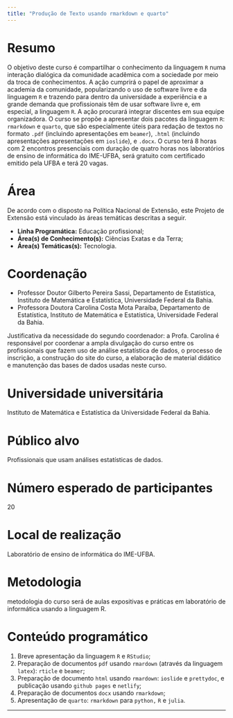 ```yaml
---
title: "Produção de Texto usando rmarkdown e quarto"
---
```


# Resumo

O objetivo deste curso é compartilhar o conhecimento da linguagem `R` numa interação dialógica da comunidade acadêmica com a sociedade por meio da troca de conhecimentos. A ação cumprirá o papel de aproximar a academia da comunidade, popularizando o uso de software livre e da linguagem `R` e trazendo para dentro da universidade a experiência e a grande demanda que profissionais têm de usar software livre e, em especial, a linguagem `R`. A ação procurará integrar discentes em sua equipe organizadora. O curso se propõe a apresentar dois pacotes da linguagem `R`: `rmarkdown` e `quarto`, que são especialmente úteis para redação de textos no formato `.pdf` (incluindo apresentações em `beamer`), `.html` (incluindo apresentações apresentações em `ioslide`), e `.docx`. O curso terá 8 horas com 2 encontros presenciais com duração de quatro horas nos laboratórios de ensino de informática do IME-UFBA, será gratuito com certificado emitido pela UFBA e terá 20 vagas.

# Área

De acordo com o disposto na Política Nacional de Extensão, este Projeto de Extensão está vinculado às áreas temáticas descritas a seguir.

- **Linha Programática:** Educação profissional;
- **Área(s) de Conhecimento(s):** Ciências Exatas e da Terra;
- **Área(s) Temáticas(s):** Tecnologia.

# Coordenação

- Professor Doutor Gilberto Pereira Sassi, Departamento de Estatística, Instituto de Matemática e Estatística, Universidade Federal da Bahia.
- Professora Doutora Carolina Costa Mota Paraíba, Departamento de Estatística, Instituto de Matemática e Estatística, Universidade Federal da Bahia.

Justificativa da necessidade do segundo coordenador: a Profa. Carolina é responsável por coordenar a ampla divulgação do curso entre os profissionais que fazem uso de análise estatística de dados, o processo de inscrição, a construção do site do curso, a elaboração de material didático e manutenção das bases de dados usadas neste curso.

# Universidade universitária

Instituto de Matemática e Estatística da Universidade Federal da Bahia.

# Público alvo

Profissionais que usam análises estatísticas de dados.

# Número esperado de participantes

20

# Local de realização

Laboratório de ensino de informática do IME-UFBA.

# Metodologia

metodologia do curso será de aulas expositivas e práticas em laboratório de informática usando a linguagem R.

# Conteúdo programático

1. Breve apresentação da linguagem `R` e `RStudio`;
2. Preparação de documentos `pdf` usando `rmardown` (através da linguagem `latex`): `rticle` e `beamer`;
3. Preparação de documento `html` usando `rmardown`: `ioslide` e `prettydoc`, e publicação usando `github pages` e `netlify`;
4. Preparação de documentos `docx` usando `rmarkdown`;
5. Apresentação de `quarto`: `rmarkdown` para `python,` `R` e `julia`.

---